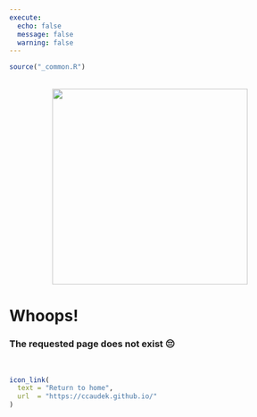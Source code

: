 ```yaml
---
execute: 
  echo: false
  message: false
  warning: false
---
```


```r
source("_common.R")
```

:::float-left

<br>
<center>
<img src="images/404-hippo.png" width=350>
</center>

# Whoops!

### The requested page does not exist 😔

<br>

```r
icon_link(
  text = "Return to home",
  url  = "https://ccaudek.github.io/"
)
```

:::

